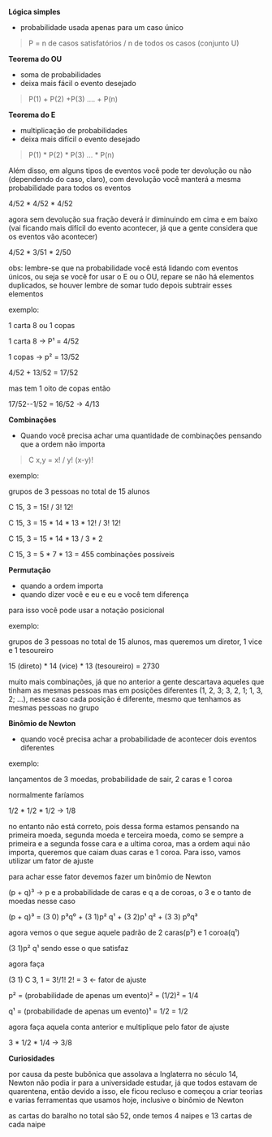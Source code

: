 






**Lógica simples**

-   probabilidade usada apenas para um caso único

> P = n de casos satisfatórios / n de todos os casos (conjunto U)








**Teorema do OU**

-   soma de probabilidades
-   deixa mais fácil o evento desejado

> P(1) + P(2) +P(3) .... + P(n)








**Teorema do E**

-   multiplicação de probabilidades
-   deixa mais difícil o evento desejado

> P(1) \* P(2) \* P(3) ... \* P(n)








Além disso, em alguns tipos de eventos você pode ter devolução ou não
(dependendo do caso, claro), com devolução você manterá a mesma
probabilidade para todos os eventos

4/52 \* 4/52 \* 4/52

agora sem devolução sua fração deverá ir diminuindo em cima e em baixo
(vai ficando mais difícil do evento acontecer, já que a gente considera
que os eventos vão acontecer)

4/52 \* 3/51 \* 2/50








obs: lembre-se que na probabilidade você está lidando com eventos
únicos, ou seja se você for usar o E ou o OU, repare se não há elementos
duplicados, se houver lembre de somar tudo depois subtrair esses
elementos

exemplo:

1 carta 8 ou 1 copas

1 carta 8 → P¹ = 4/52

1 copas → p² = 13/52

4/52 + 13/52 = 17/52

mas tem 1 oito de copas então

17/52--1/52 = 16/52 → 4/13








**Combinações**

-   Quando você precisa achar uma quantidade de combinações pensando que
    a ordem não importa

> C x,y = x! / y! (x-y)!

exemplo:

grupos de 3 pessoas no total de 15 alunos

C 15, 3 = 15! / 3! 12!

C 15, 3 = 15 \* 14 \* 13 \* 12! / 3! 12!

C 15, 3 = 15 \* 14 \* 13 / 3 \* 2

C 15, 3 = 5 \* 7 \* 13 = 455 combinações possíveis








**Permutação**

-   quando a ordem importa
-   quando dizer você e eu e eu e você tem diferença

para isso você pode usar a notação posicional

exemplo:

grupos de 3 pessoas no total de 15 alunos, mas queremos um diretor, 1
vice e 1 tesoureiro

15 (direto) \* 14 (vice) \* 13 (tesoureiro) = 2730

muito mais combinações, já que no anterior a gente descartava aqueles
que tinham as mesmas pessoas mas em posições diferentes (1, 2, 3; 3, 2,
1; 1, 3, 2; ...), nesse caso cada posição é diferente, mesmo que
tenhamos as mesmas pessoas no grupo








**Binômio de Newton**

-   quando você precisa achar a probabilidade de acontecer dois eventos
    diferentes

exemplo:

lançamentos de 3 moedas, probabilidade de sair, 2 caras e 1 coroa

normalmente faríamos

1/2 \* 1/2 \* 1/2 → 1/8

no entanto não está correto, pois dessa forma estamos pensando na
primeira moeda, segunda moeda e terceira moeda, como se sempre a
primeira e a segunda fosse cara e a ultima coroa, mas a ordem aqui não
importa, queremos que caiam duas caras e 1 coroa. Para isso, vamos
utilizar um fator de ajuste

para achar esse fator devemos fazer um binômio de Newton

(p + q)³ → p e a probabilidade de caras e q a de coroas, o 3 e o tanto
de moedas nesse caso

(p + q)³ = (3 0) p³q⁰ + (3 1)p² q¹ + (3 2)p¹ q² + (3 3) p⁰q³

agora vemos o que segue aquele padrão de 2 caras(p²) e 1 coroa(q¹)

(3 1)p² q¹ sendo esse o que satisfaz

agora faça

(3 1) C 3, 1 = 3!/1! 2! = 3 ← fator de ajuste

p² = (probabilidade de apenas um evento)² = (1/2)² = 1/4

q¹ = (probabilidade de apenas um evento)¹ = 1/2 = 1/2

agora faça aquela conta anterior e multiplique pelo fator de ajuste

3 \* 1/2 \* 1/4 → 3/8








**Curiosidades**

por causa da peste bubônica que assolava a Inglaterra no século 14,
Newton não podia ir para a universidade estudar, já que todos estavam de
quarentena, então devido a isso, ele ficou recluso e começou a criar
teorias e varias ferramentas que usamos hoje, inclusive o binômio de
Newton

as cartas do baralho no total são 52, onde temos 4 naipes e 13 cartas de
cada naipe


